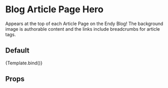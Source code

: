 

<Meta title='Modules/Blog Article Hero' component={BlogArticleHero} />

# Blog Article Page Hero

Appears at the top of each Article Page on the Endy Blog! The background image is authorable content and the links include breadcrumbs for article tags.

## Default

<Canvas>
  <Story
    name='Blog Article Hero'
    args={{
      category: { title: 'Product Features', slug: 'product-features' },
      heading: '3 Signs It’s Time to Replace Your Pillow',
      slug: '3-signs-its-time-to-replace-your-pillow',
      backgroundImage: {
        mobileImage: {
          asset: {
            _ref: 'image-da89f989d67da6c9b9feff1260e71d6a243a8cf2-2951x1082-png-webp'
          }
        },
        tabletImage: {
          asset: {
            _ref: 'image-da89f989d67da6c9b9feff1260e71d6a243a8cf2-2951x1082-png-webp'
          }
        },
        desktopImage: {
          asset: {
            _ref: 'image-da89f989d67da6c9b9feff1260e71d6a243a8cf2-2951x1082-png-webp'
          }
        }
      },
      locale: 'en'
    }}
  >
    {Template.bind()}
  </Story>
</Canvas>

## Props

<ArgsTable of={BlogArticleHero} />
